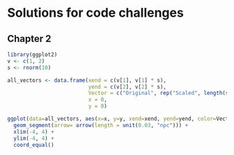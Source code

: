 # Solutions for code challenges

## Chapter 2

```r
library(ggplot2)
v <- c(1, 2)
s <- rnorm(10)

all_vectors <- data.frame(xend = c(v[1], v[1] * s),
                          yend = c(v[2], v[2] * s),
                          Vector = c("Original", rep("Scaled", length(s))),
                          x = 0,
                          y = 0)

ggplot(data=all_vectors, aes(x=x, y=y, xend=xend, yend=yend, color=Vector)) + 
  geom_segment(arrow= arrow(length = unit(0.03, "npc"))) +
  xlim(-4, 4) +
  ylim(-4, 4) + 
  coord_equal()
```

